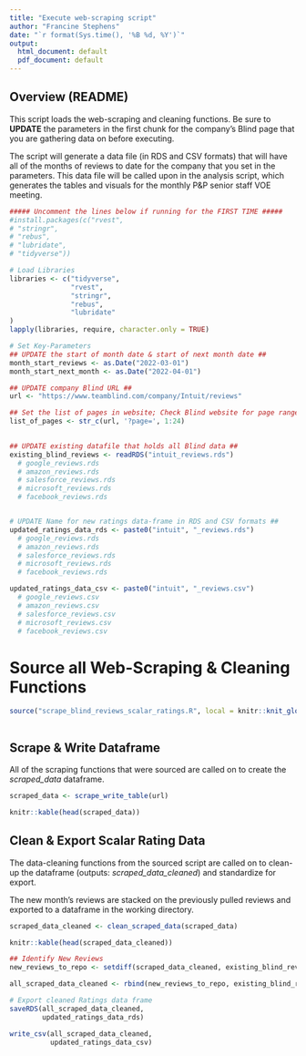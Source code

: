 ```yaml
---
title: "Execute web-scraping script"
author: "Francine Stephens"
date: "`r format(Sys.time(), '%B %d, %Y')`"
output:
  html_document: default
  pdf_document: default
---
```


## Overview (README)

This script loads the web-scraping and cleaning functions. Be sure to **UPDATE** the parameters in the first chunk for the company's Blind page that you are gathering data on before executing. 

The script will generate a data file (in RDS and CSV formats) that will have all of the months of reviews to date for the company that you set in the parameters. This data file will be called upon in the analysis script, which generates the tables and visuals for the monthly P&P senior staff VOE meeting. 

```r

##### Uncomment the lines below if running for the FIRST TIME #####
#install.packages(c("rvest",
# "stringr",
# "rebus",
# "lubridate",
# "tidyverse"))

# Load Libraries
libraries <- c("tidyverse",
               "rvest", 
               "stringr",
               "rebus",
               "lubridate"
)
lapply(libraries, require, character.only = TRUE)

# Set Key-Parameters
## UPDATE the start of month date & start of next month date ##
month_start_reviews <- as.Date("2022-03-01")
month_start_next_month <- as.Date("2022-04-01")

## UPDATE company Blind URL ##
url <- "https://www.teamblind.com/company/Intuit/reviews"

## Set the list of pages in website; Check Blind website for page range. ##
list_of_pages <- str_c(url, '?page=', 1:24)
  

## UPDATE existing datafile that holds all Blind data ##
existing_blind_reviews <- readRDS("intuit_reviews.rds")
  # google_reviews.rds
  # amazon_reviews.rds
  # salesforce_reviews.rds
  # microsoft_reviews.rds
  # facebook_reviews.rds


# UPDATE Name for new ratings data-frame in RDS and CSV formats ## 
updated_ratings_data_rds <- paste0("intuit", "_reviews.rds")
  # google_reviews.rds
  # amazon_reviews.rds
  # salesforce_reviews.rds
  # microsoft_reviews.rds
  # facebook_reviews.rds

updated_ratings_data_csv <- paste0("intuit", "_reviews.csv")
  # google_reviews.csv
  # amazon_reviews.csv
  # salesforce_reviews.csv
  # microsoft_reviews.csv
  # facebook_reviews.csv

```


# Source all Web-Scraping & Cleaning Functions
```r
source("scrape_blind_reviews_scalar_ratings.R", local = knitr::knit_global())
```

```r
```

## Scrape & Write Dataframe

All of the scraping functions that were sourced are called on to create the *scraped_data* dataframe. 

```r
scraped_data <- scrape_write_table(url)

knitr::kable(head(scraped_data))
```


## Clean & Export Scalar Rating Data

The data-cleaning functions from the sourced script are called on to clean-up the dataframe (outputs: *scraped_data_cleaned*) and standardize for export.

The new month's reviews are stacked on the previously pulled reviews and exported to a dataframe in the working directory. 

```r
scraped_data_cleaned <- clean_scraped_data(scraped_data)

knitr::kable(head(scraped_data_cleaned))
```

```r
## Identify New Reviews 
new_reviews_to_repo <- setdiff(scraped_data_cleaned, existing_blind_reviews)

all_scraped_data_cleaned <- rbind(new_reviews_to_repo, existing_blind_reviews)

# Export cleaned Ratings data frame
saveRDS(all_scraped_data_cleaned,
        updated_ratings_data_rds)

write_csv(all_scraped_data_cleaned,
          updated_ratings_data_csv)

```


